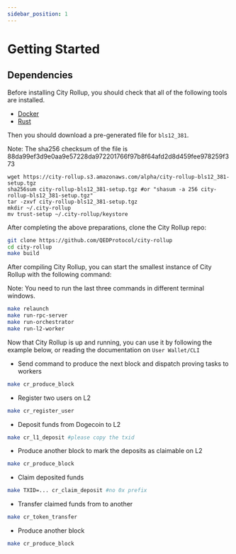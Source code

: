 ```yaml
---
sidebar_position: 1
---
```

# Getting Started


## Dependencies
Before installing City Rollup, you should check that all of the following tools are installed.
* [Docker](https://docs.docker.com/get-docker/) 
* [Rust](https://www.rust-lang.org/tools/install)

Then you should download a pre-generated file for `bls12_381`.

Note: The sha256 checksum of the file is 88da99ef3d9e0aa9e57228da972201766f97b8f64afd2d8d459fee978259f373
``` shell
wget https://city-rollup.s3.amazonaws.com/alpha/city-rollup-bls12_381-setup.tgz 
sha256sum city-rollup-bls12_381-setup.tgz #or "shasum -a 256 city-rollup-bls12_381-setup.tgz"
tar -zxvf city-rollup-bls12_381-setup.tgz
mkdir ~/.city-rollup
mv trust-setup ~/.city-rollup/keystore
```
After completing the above preparations, clone the City Rollup repo:
```bash
git clone https://github.com/QEDProtocol/city-rollup
cd city-rollup
make build
```

After compiling City Rollup, you can start the smallest instance of City Rollup with the following command:

Note: You need to run the last three commands in different terminal windows.
```bash
make relaunch
make run-rpc-server
make run-orchestrator
make run-l2-worker
```

Now that City Rollup is up and running, you can use it by following the example below, or reading the documentation on `User Wallet/CLI`
* Send command to produce the next block and dispatch proving tasks to workers
```bash
make cr_produce_block
```
* Register two users on L2
```bash
make cr_register_user
```
* Deposit funds from Dogecoin to L2
```bash
make cr_l1_deposit #please copy the txid
```
* Produce another block to mark the deposits as claimable on L2
```bash
make cr_produce_block
```
* Claim deposited funds
```bash
make TXID=... cr_claim_deposit #no 0x prefix
```
* Transfer claimed funds from to another
```bash
make cr_token_transfer
```
* Produce another block
```bash
make cr_produce_block
```




